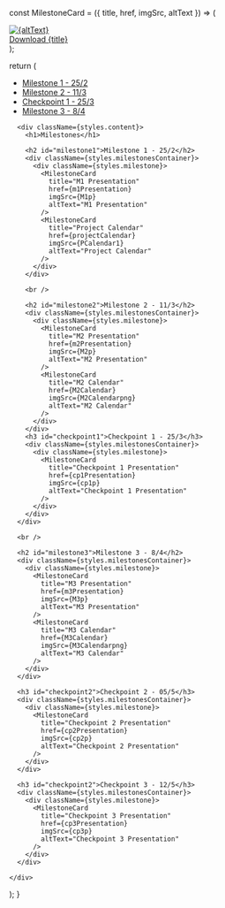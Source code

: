 
  const MilestoneCard = ({ title, href, imgSrc, altText }) => (
    <a href={href} download>
      <div className={styles.card}>
        <img src={imgSrc} alt={altText} />
        <div className={styles.overlay}>Download {title}</div>
      </div>
    </a>
  );

  return (
    <div className={styles.milestonesPage}>
      <aside className={styles.sidebar}>
        <ul>
          <li><a href="#milestone1">Milestone 1 - 25/2</a></li>
          <li><a href="#milestone2">Milestone 2 - 11/3</a></li>
          <li><a href="#checkpoint1">Checkpoint 1 - 25/3</a></li>
          <li><a href="#milestone3">Milestone 3 - 8/4</a></li>
        </ul>
      </aside>

      <div className={styles.content}>
        <h1>Milestones</h1>

        <h2 id="milestone1">Milestone 1 - 25/2</h2>
        <div className={styles.milestonesContainer}>
          <div className={styles.milestone}>
            <MilestoneCard
              title="M1 Presentation"
              href={m1Presentation}
              imgSrc={M1p}
              altText="M1 Presentation"
            />
            <MilestoneCard
              title="Project Calendar"
              href={projectCalendar}
              imgSrc={PCalendar1}
              altText="Project Calendar"
            />
          </div>
        </div>

        <br />

        <h2 id="milestone2">Milestone 2 - 11/3</h2>
        <div className={styles.milestonesContainer}>
          <div className={styles.milestone}>
            <MilestoneCard
              title="M2 Presentation"
              href={m2Presentation}
              imgSrc={M2p}
              altText="M2 Presentation"
            />
            <MilestoneCard
              title="M2 Calendar"
              href={M2Calendar}
              imgSrc={M2Calendarpng}
              altText="M2 Calendar"
            />
          </div>
        </div>
        <h3 id="checkpoint1">Checkpoint 1 - 25/3</h3>
        <div className={styles.milestonesContainer}>
          <div className={styles.milestone}>
            <MilestoneCard
              title="Checkpoint 1 Presentation"
              href={cp1Presentation}
              imgSrc={cp1p}
              altText="Checkpoint 1 Presentation"
            />
          </div>
        </div>
      </div>

      <br />

      <h2 id="milestone3">Milestone 3 - 8/4</h2>
      <div className={styles.milestonesContainer}>
        <div className={styles.milestone}>
          <MilestoneCard
            title="M3 Presentation"
            href={m3Presentation}
            imgSrc={M3p}
            altText="M3 Presentation"
          />
          <MilestoneCard
            title="M3 Calendar"
            href={M3Calendar}
            imgSrc={M3Calendarpng}
            altText="M3 Calendar"
          />
        </div>
      </div>

      <h3 id="checkpoint2">Checkpoint 2 - 05/5</h3>
      <div className={styles.milestonesContainer}>
        <div className={styles.milestone}>
          <MilestoneCard
            title="Checkpoint 2 Presentation"
            href={cp2Presentation}
            imgSrc={cp2p}
            altText="Checkpoint 2 Presentation"
          />
        </div>
      </div>

      <h3 id="checkpoint2">Checkpoint 3 - 12/5</h3>
      <div className={styles.milestonesContainer}>
        <div className={styles.milestone}>
          <MilestoneCard
            title="Checkpoint 3 Presentation"
            href={cp3Presentation}
            imgSrc={cp3p}
            altText="Checkpoint 3 Presentation"
          />
        </div>
      </div>

    </div>
  );
}
